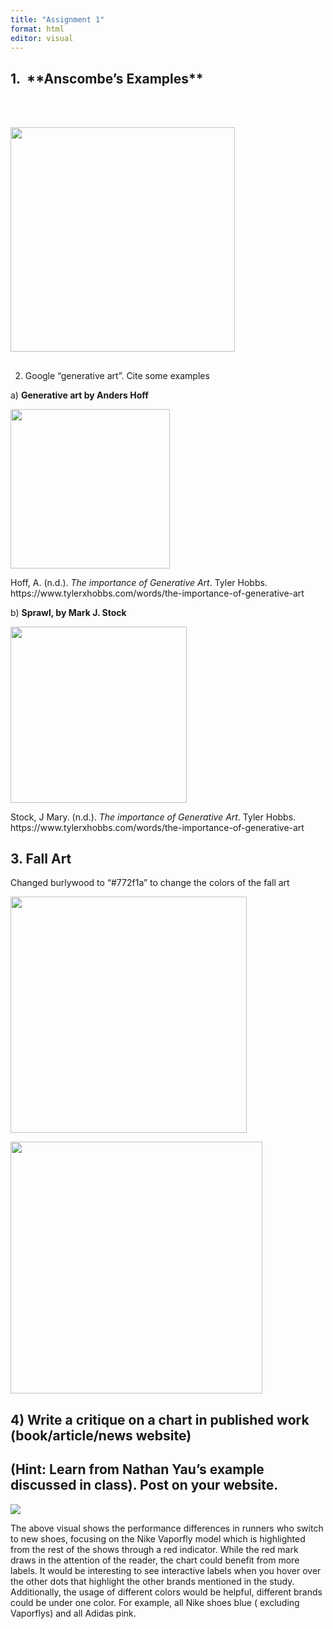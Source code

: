 ```yaml
---
title: "Assignment 1"
format: html
editor: visual
---
```


## 1.  \*\*Anscombe's Examples\*\*

\
\

![](images/anscombe5.jpg){fig-align="center" width="359"}

## 

2.  Google “generative art”. Cite some examples

a\) **Generative art by Anders Hoff**

![](images/generatedart1.jpg){fig-align="center" width="255"}

Hoff, A. (n.d.). *The importance of Generative Art*. Tyler Hobbs. https://www.tylerxhobbs.com/words/the-importance-of-generative-art

b\) **Sprawl, by Mark J. Stock**

![](images/generatedart2.jpeg){fig-align="center" width="282"}

Stock, J Mary. (n.d.). *The importance of Generative Art*. Tyler Hobbs. https://www.tylerxhobbs.com/words/the-importance-of-generative-art

## 3. Fall Art

Changed burlywood to "#772f1a" to change the colors of the fall art

![](images/fallartsy.png){fig-align="center" width="378"}

![](images/fallart2.png){fig-align="center" width="403"}

## 4) Write a critique on a chart in published work (book/article/news website)

## (Hint: Learn from Nathan Yau’s example discussed in class). Post on your website.

![](images/vaporfly.png)

The above visual shows the performance differences in runners who switch to new shoes, focusing on the Nike Vaporfly model which is highlighted from the rest of the shows through a red indicator. While the red mark draws in the attention of the reader, the chart could benefit from more labels. It would be interesting to see interactive labels when you hover over the other dots that highlight the other brands mentioned in the study. Additionally, the usage of different colors would be helpful, different brands could be under one color. For example, all Nike shoes blue ( excluding Vaporflys) and all Adidas pink.
